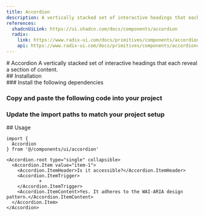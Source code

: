 ```yaml
---
title: Accordion
description: A vertically stacked set of interactive headings that each reveal a section of content.
references:
  shadcnUiLink: https://ui.shadcn.com/docs/components/accordion
  radix:
    link: https://www.radix-ui.com/docs/primitives/components/accordion
    api: https://www.radix-ui.com/docs/primitives/components/accordion#api-reference
---
```

<ContentContainer>

<Section>
# Accordion
A vertically stacked set of interactive headings that each reveal a section of content.
<ComponentPreview name="accordion" withRecipe />
</Section>

<Section>
## Installation

<Steps>
<Section>
### Install the following dependencies

<InstallTabs pkg="@radix-ui/react-accordion" />

### Copy and paste the following code into your project

<ComponentSource name="accordion" />

### Update the import paths to match your project setup

</Section>
</Steps>
</Section>

<Section>
## Usage

```tsx
import {
  Accordion
} from '@/components/ui/accordion'
```

```tsx
<Accordion.root type="single" collapsible>
  <Accordion.Item value="item-1">
    <Accordion.ItemHeader>Is it accessible?</Accordion.ItemHeader>
    <Accordion.ItemTrigger>
            +
    </Accordion.ItemTrigger>
    <Accordion.ItemContent>Yes. It adheres to the WAI-ARIA design pattern.</Accordion.ItemContent>
  </Accordion.Item>
</Accordion>
```
</Section>

</ContentContainer>